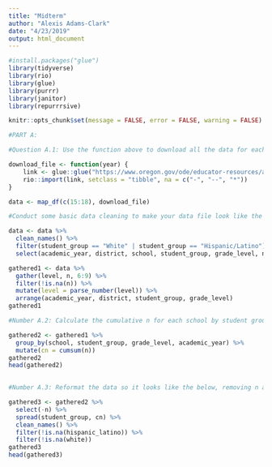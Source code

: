 ```yaml
---
title: "Midterm"
author: "Alexis Adams-Clark"
date: "4/23/2019"
output: html_document
---
```


```r
#install.packages("glue")
library(tidyverse)
library(rio)
library(glue)
library(purrr)
library(janitor)
library(repurrrsive)

knitr::opts_chunk$set(message = FALSE, error = FALSE, warning = FALSE)
```

```r
#PART A:

#Question A.1: Use the function above to download all the data for each of the past 4 school years and bind it into a single data frame, using a single function (i.e., one line of code). Note, this may take a minute or two to run, depending on your Internet speed.

download_file <- function(year) {
    link <- glue::glue("https://www.oregon.gov/ode/educator-resources/assessment/TestResults20{year}/pagr_schools_ela_raceethnicity_{year-1}{year}.xlsx")
    rio::import(link, setclass = "tibble", na = c("-", "--", "*"))
}

data <- map_df(c(15:18), download_file)

#Conduct some basic data cleaning to make your data file look like the following. Filter for only student groups coded as "White" or "Hispanic/Latino". Select variables related to the number of students in each of the levels (1:4), and not percentages or collapsed levels. Remove any row that has missing data in any of the n variables.

data <- data %>% 
  clean_names() %>% 
  filter(student_group == "White" | student_group == "Hispanic/Latino") %>% 
  select(academic_year, district, school, student_group, grade_level, number_level_1, number_level_2, number_level_3, number_level_4)

gathered1 <- data %>% 
  gather(level, n, 6:9) %>% 
  filter(!is.na(n)) %>% 
  mutate(level = parse_number(level)) %>% 
  arrange(academic_year, district, student_group, grade_level)
gathered1
```


```r
#Number A.2: Calculate the cumulative n for each school by student group, grade, and academic year. 

gathered2 <- gathered1 %>%
  group_by(school, student_group, grade_level, academic_year) %>% 
  mutate(cn = cumsum(n))
gathered2
head(gathered2)
  
```


```r
#Number A.3: Reformat the data so it looks like the below, removing n and filling by cn. Remove rows that have missing data for either student group.

gathered3 <- gathered2 %>%
  select(-n) %>% 
  spread(student_group, cn) %>% 
  clean_names() %>%
  filter(!is.na(hispanic_latino)) %>% 
  filter(!is.na(white))
gathered3
head(gathered3)
```


